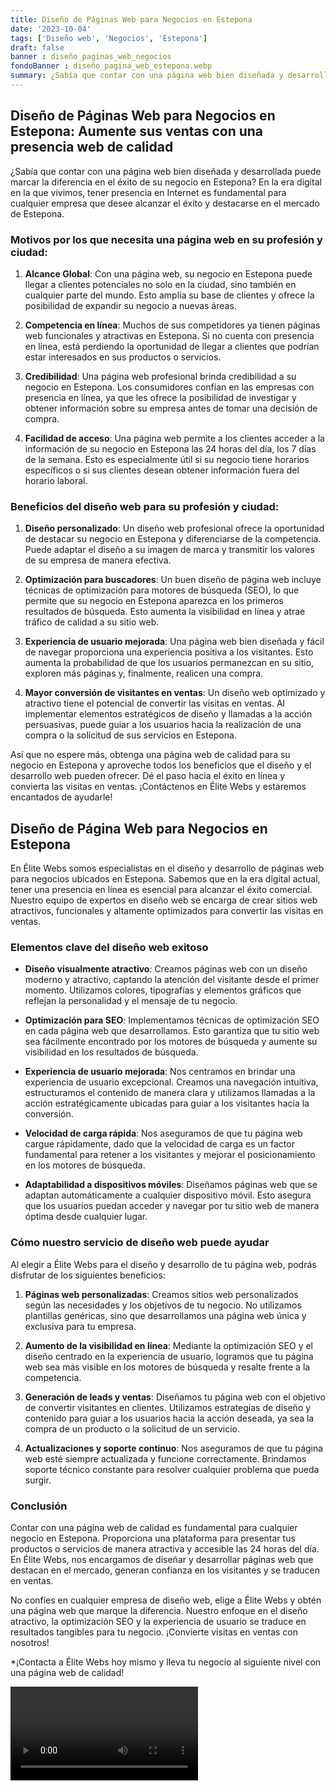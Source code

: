 ```yaml
---
title: Diseño de Páginas Web para Negocios en Estepona
date: '2023-10-04'
tags: ['Diseño web', 'Negocios', 'Estepona']
draft: false
banner : diseño_paginas_web_negocios
fondoBanner : diseño_pagina_web_estepona.webp
summary: ¿Sabía que contar con una página web bien diseñada y desarrollada puede marcar la diferencia en el éxito de su negocio en Estepona? En la era digital en la que vivimos, tener presencia en Internet es fundamental para cualquier empresa que desee alcanzar el éxito y destacarse en el mercado de Estepona.
---
```


## Diseño de Páginas Web para Negocios en Estepona: Aumente sus ventas con una presencia web de calidad

¿Sabía que contar con una página web bien diseñada y desarrollada puede marcar la diferencia en el éxito de su negocio en Estepona? En la era digital en la que vivimos, tener presencia en Internet es fundamental para cualquier empresa que desee alcanzar el éxito y destacarse en el mercado de Estepona.

### Motivos por los que necesita una página web en su profesión y ciudad:

1. **Alcance Global**: Con una página web, su negocio en Estepona puede llegar a clientes potenciales no solo en la ciudad, sino también en cualquier parte del mundo. Esto amplía su base de clientes y ofrece la posibilidad de expandir su negocio a nuevas áreas.

2. **Competencia en línea**: Muchos de sus competidores ya tienen páginas web funcionales y atractivas en Estepona. Si no cuenta con presencia en línea, está perdiendo la oportunidad de llegar a clientes que podrían estar interesados en sus productos o servicios.

3. **Credibilidad**: Una página web profesional brinda credibilidad a su negocio en Estepona. Los consumidores confían en las empresas con presencia en línea, ya que les ofrece la posibilidad de investigar y obtener información sobre su empresa antes de tomar una decisión de compra.

4. **Facilidad de acceso**: Una página web permite a los clientes acceder a la información de su negocio en Estepona las 24 horas del día, los 7 días de la semana. Esto es especialmente útil si su negocio tiene horarios específicos o si sus clientes desean obtener información fuera del horario laboral.

### Beneficios del diseño web para su profesión y ciudad:

1. **Diseño personalizado**: Un diseño web profesional ofrece la oportunidad de destacar su negocio en Estepona y diferenciarse de la competencia. Puede adaptar el diseño a su imagen de marca y transmitir los valores de su empresa de manera efectiva.

2. **Optimización para buscadores**: Un buen diseño de página web incluye técnicas de optimización para motores de búsqueda (SEO), lo que permite que su negocio en Estepona aparezca en los primeros resultados de búsqueda. Esto aumenta la visibilidad en línea y atrae tráfico de calidad a su sitio web.

3. **Experiencia de usuario mejorada**: Una página web bien diseñada y fácil de navegar proporciona una experiencia positiva a los visitantes. Esto aumenta la probabilidad de que los usuarios permanezcan en su sitio, exploren más páginas y, finalmente, realicen una compra.

4. **Mayor conversión de visitantes en ventas**: Un diseño web optimizado y atractivo tiene el potencial de convertir las visitas en ventas. Al implementar elementos estratégicos de diseño y llamadas a la acción persuasivas, puede guiar a los usuarios hacia la realización de una compra o la solicitud de sus servicios en Estepona.

Así que no espere más, obtenga una página web de calidad para su negocio en Estepona y aproveche todos los beneficios que el diseño y el desarrollo web pueden ofrecer. Dé el paso hacia el éxito en línea y convierta las visitas en ventas. ¡Contáctenos en Élite Webs y estaremos encantados de ayudarle!

<GifSeo />

<Cta />

## Diseño de Página Web para Negocios en Estepona

En Élite Webs somos especialistas en el diseño y desarrollo de páginas web para negocios ubicados en Estepona. Sabemos que en la era digital actual, tener una presencia en línea es esencial para alcanzar el éxito comercial. Nuestro equipo de expertos en diseño web se encarga de crear sitios web atractivos, funcionales y altamente optimizados para convertir las visitas en ventas.

### Elementos clave del diseño web exitoso

- **Diseño visualmente atractivo**: Creamos páginas web con un diseño moderno y atractivo, captando la atención del visitante desde el primer momento. Utilizamos colores, tipografías y elementos gráficos que reflejan la personalidad y el mensaje de tu negocio.

- **Optimización para SEO**: Implementamos técnicas de optimización SEO en cada página web que desarrollamos. Esto garantiza que tu sitio web sea fácilmente encontrado por los motores de búsqueda y aumente su visibilidad en los resultados de búsqueda.

- **Experiencia de usuario mejorada**: Nos centramos en brindar una experiencia de usuario excepcional. Creamos una navegación intuitiva, estructuramos el contenido de manera clara y utilizamos llamadas a la acción estratégicamente ubicadas para guiar a los visitantes hacia la conversión.

- **Velocidad de carga rápida**: Nos aseguramos de que tu página web cargue rápidamente, dado que la velocidad de carga es un factor fundamental para retener a los visitantes y mejorar el posicionamiento en los motores de búsqueda.

- **Adaptabilidad a dispositivos móviles**: Diseñamos páginas web que se adaptan automáticamente a cualquier dispositivo móvil. Esto asegura que los usuarios puedan acceder y navegar por tu sitio web de manera óptima desde cualquier lugar.

### Cómo nuestro servicio de diseño web puede ayudar

Al elegir a Élite Webs para el diseño y desarrollo de tu página web, podrás disfrutar de los siguientes beneficios:

1. **Páginas web personalizadas**: Creamos sitios web personalizados según las necesidades y los objetivos de tu negocio. No utilizamos plantillas genéricas, sino que desarrollamos una página web única y exclusiva para tu empresa.

2. **Aumento de la visibilidad en línea**: Mediante la optimización SEO y el diseño centrado en la experiencia de usuario, logramos que tu página web sea más visible en los motores de búsqueda y resalte frente a la competencia.

3. **Generación de leads y ventas**: Diseñamos tu página web con el objetivo de convertir visitantes en clientes. Utilizamos estrategias de diseño y contenido para guiar a los usuarios hacia la acción deseada, ya sea la compra de un producto o la solicitud de un servicio.

4. **Actualizaciones y soporte continuo**: Nos aseguramos de que tu página web esté siempre actualizada y funcione correctamente. Brindamos soporte técnico constante para resolver cualquier problema que pueda surgir.

### Conclusión

Contar con una página web de calidad es fundamental para cualquier negocio en Estepona. Proporciona una plataforma para presentar tus productos o servicios de manera atractiva y accesible las 24 horas del día. En Élite Webs, nos encargamos de diseñar y desarrollar páginas web que destacan en el mercado, generan confianza en los visitantes y se traducen en ventas.

No confíes en cualquier empresa de diseño web, elige a Élite Webs y obtén una página web que marque la diferencia. Nuestro enfoque en el diseño atractivo, la optimización SEO y la experiencia de usuario se traduce en resultados tangibles para tu negocio. ¡Convierte visitas en ventas con nosotros!

*¡Contacta a Élite Webs hoy mismo y lleva tu negocio al siguiente nivel con una página web de calidad!

<Video />

<CtaBot job='Negocios' city='Estepona'/>

<Gmaps query='Estepona+españa+maps' />